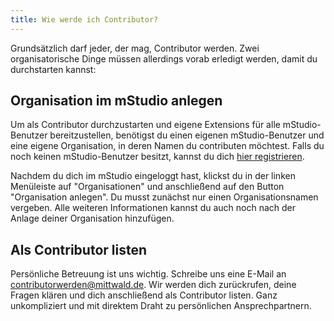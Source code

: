 ```yaml
---
title: Wie werde ich Contributor?
---
```


Grundsätzlich darf jeder, der mag, Contributor werden.
Zwei organisatorische Dinge müssen allerdings vorab erledigt werden, damit du durchstarten kannst:

## Organisation im mStudio anlegen

Um als Contributor durchzustarten und eigene Extensions für alle mStudio-Benutzer bereitzustellen, benötigst du einen eigenen mStudio-Benutzer und eine eigene Organisation, in deren Namen du contributen möchtest.
Falls du noch keinen mStudio-Benutzer besitzt, kannst du dich [hier registrieren](https://studio.mittwald.de).

Nachdem du dich im mStudio eingeloggt hast, klickst du in der linken Menüleiste auf "Organisationen" und anschließend auf den Button "Organisation anlegen".
Du musst zunächst nur einen Organisationsnamen vergeben.
Alle weiteren Informationen kannst du auch noch nach der Anlage deiner Organisation hinzufügen.

## Als Contributor listen

Persönliche Betreuung ist uns wichtig.
Schreibe uns eine E-Mail an contributorwerden@mittwald.de.
Wir werden dich zurückrufen, deine Fragen klären und dich anschließend als Contributor listen.
Ganz unkompliziert und mit direktem Draht zu persönlichen Ansprechpartnern.

